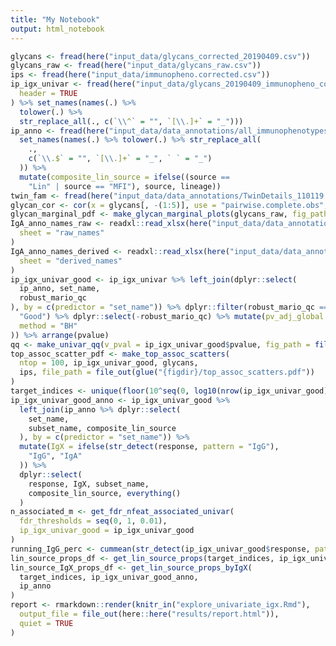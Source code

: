 ```yaml
---
title: "My Notebook"
output: html_notebook
---
```


```r
glycans <- fread(here("input_data/glycans_corrected_20190409.csv"))
glycans_raw <- fread(here("input_data/glycans_raw.csv"))
ips <- fread(here("input_data/immunopheno.corrected.csv"))
ip_igx_univar <- fread(here("input_data/glycans_20190409_immunopheno_corrected_cleanedSimon.tsv"),
  header = TRUE
) %>% set_names(names(.) %>%
  tolower(.) %>%
  str_replace_all(., c(`\\^` = "", `[\\.]+` = "_")))
ip_anno <- fread(here("input_data/data_annotations/all_immunophenotypes_annotation_av.csv")) %>%
  set_names(names(.) %>% tolower(.) %>% str_replace_all(
    .,
    c(`\\.$` = "", `[\\.]+` = "_", ` ` = "_")
  )) %>%
  mutate(composite_lin_source = ifelse((source ==
    "Lin" | source == "MFI"), source, lineage))
twin_fam <- fread(here("input_data/data_annotations/TwinDetails_110119.csv"))
glycan_cor <- cor(x = glycans[, -(1:5)], use = "pairwise.complete.obs", method = "pearson")
glycan_marginal_pdf <- make_glycan_marginal_plots(glycans_raw, fig_path = file_out(glue("{figdir}/glycan_marginal_plots.pdf")))
IgA_anno_names_raw <- readxl::read_xlsx(here("input_data/data_annotations/IgA_explanatory_overview.xlsx"),
  sheet = "raw_names"
)
IgA_anno_names_derived <- readxl::read_xlsx(here("input_data/data_annotations/IgA_explanatory_overview.xlsx"),
  sheet = "derived_names"
)
ip_igx_univar_good <- ip_igx_univar %>% left_join(dplyr::select(
  ip_anno, set_name,
  robust_mario_qc
), by = c(predictor = "set_name")) %>% dplyr::filter(robust_mario_qc ==
  "Good") %>% dplyr::select(-robust_mario_qc) %>% mutate(pv_adj_global = p.adjust(pvalue,
  method = "BH"
)) %>% arrange(pvalue)
qq <- make_univar_qq(v_pval = ip_igx_univar_good$pvalue, fig_path = file_out(glue("{figdir}/univar_qqplot.png")))
top_assoc_scatter_pdf <- make_top_assoc_scatters(
  ntop = 100, ip_igx_univar_good, glycans,
  ips, file_path = file_out(glue("{figdir}/top_assoc_scatters.pdf"))
)
target_indices <- unique(floor(10^seq(0, log10(nrow(ip_igx_univar_good)), length.out = 10000)))
ip_igx_univar_good_anno <- ip_igx_univar_good %>%
  left_join(ip_anno %>% dplyr::select(
    set_name,
    subset_name, composite_lin_source
  ), by = c(predictor = "set_name")) %>%
  mutate(IgX = ifelse(str_detect(response, pattern = "IgG"),
    "IgG", "IgA"
  )) %>%
  dplyr::select(
    response, IgX, subset_name,
    composite_lin_source, everything()
  )
n_associated_m <- get_fdr_nfeat_associated_univar(
  fdr_thresholds = seq(0, 1, 0.01),
  ip_igx_univar_good = ip_igx_univar_good
)
running_IgG_perc <- cummean(str_detect(ip_igx_univar_good$response, pattern = "IgG"))
lin_source_props_df <- get_lin_source_props(target_indices, ip_igx_univar_good, ip_anno)
lin_source_IgX_props_df <- get_lin_source_props_byIgX(
  target_indices, ip_igx_univar_good_anno,
  ip_anno
)
report <- rmarkdown::render(knitr_in("explore_univariate_igx.Rmd"),
  output_file = file_out(here::here("results/report.html")),
  quiet = TRUE
)
```
